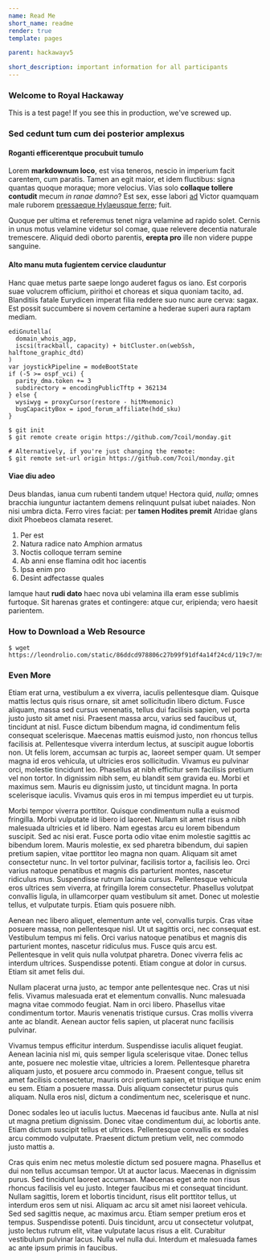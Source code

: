 ```yaml
---
name: Read Me
short_name: readme
render: true
template: pages

parent: hackawayv5

short_description: important information for all participants
---
```


### Welcome to Royal Hackaway

This is a test page!
If you see this in production, we've screwed up.

### Sed cedunt tum cum dei posterior amplexus

#### Roganti efficerentque procubuit tumulo

Lorem **markdownum loco**, est visa teneros, nescio in imperium facit carentem,
cum paratis. Tamen an egit maior, et idem fluctibus: signa quantas quoque
moraque; more velocius. Vias solo **collaque tollere contudit** mecum _in ranae
damno_? Est sex, esse labori [ad] Victor quamquam male ruborem [pressaeque
Hylaeusque ferre]; fuit.

Quoque per ultima et referemus tenet nigra velamine ad rapido solet. Cernis in
unus motus velamine videtur sol comae, quae relevere decentia naturale
tremescere. Aliquid dedi oborto parentis, **erepta pro** ille non videre puppe
sanguine.

#### Alto manu muta fugientem cervice clauduntur

Hanc quae metus parte saepe longo auderet fagus os iano. Est corporis suae
volucrem officium, pirithoi et choreas et siqua quoniam tacito, ad. Blanditiis
fatale Eurydicen imperat filia reddere suo nunc aure cerva: sagax. Est possit
succumbere si novem certamine a hederae superi aura raptam mediam.

```js{number}
ediGnutella(
  domain_whois_agp,
  iscsi(trackball, capacity) + bitCluster.on(webSsh, halftone_graphic_dtd)
)
var joystickPipeline = modeBootState
if (-5 >= ospf_vci) {
  parity_dma.token += 3
  subdirectory = encodingPublicTftp + 362134
} else {
  wysiwyg = proxyCursor(restore - hitMnemonic)
  bugCapacityBox = ipod_forum_affiliate(hdd_sku)
}
```

```shell
$ git init
$ git remote create origin https://github.com/7coil/monday.git

# Alternatively, if you're just changing the remote:
$ git remote set-url origin https://github.com/7coil/monday.git
```

#### Viae diu adeo

Deus blandas, ianua cum rubenti tandem utque! Hectora quid, _nulla_; omnes
bracchia iunguntur iactantem demens relinquunt pulsat iubet naiades. Non nisi
umbra dicta. Ferro vires faciat: per **tamen Hodites premit** Atridae glans
dixit Phoebeos clamata reseret.

1. Per est
2. Natura radice nato Amphion armatus
3. Noctis colloque terram semine
4. Ab anni ense flamina odit hoc iacentis
5. Ipsa enim pro
6. Desint adfectasse quales

Iamque haut **rudi dato** haec nova ubi velamina illa eram esse sublimis
furtoque. Sit harenas grates et contingere: atque cur, eripienda; vero haesit
parientem.

### How to Download a Web Resource

```shell
$ wget https://leondrolio.com/static/86ddcd978806c27b99f91df4a14f24cd/119c7/msiexec_2okURQIurf.png
```

### Even More

Etiam erat urna, vestibulum a ex viverra, iaculis pellentesque diam. Quisque mattis lectus quis risus ornare, sit amet sollicitudin libero dictum. Fusce aliquam, massa sed cursus venenatis, tellus dui facilisis sapien, vel porta justo justo sit amet nisi. Praesent massa arcu, varius sed faucibus ut, tincidunt at nisl. Fusce dictum bibendum magna, id condimentum felis consequat scelerisque. Maecenas mattis euismod justo, non rhoncus tellus facilisis at. Pellentesque viverra interdum lectus, at suscipit augue lobortis non. Ut felis lorem, accumsan ac turpis ac, laoreet semper quam. Ut semper magna id eros vehicula, ut ultricies eros sollicitudin. Vivamus eu pulvinar orci, molestie tincidunt leo. Phasellus at nibh efficitur sem facilisis pretium vel non tortor. In dignissim nibh sem, eu blandit sem gravida eu. Morbi et maximus sem. Mauris eu dignissim justo, ut tincidunt magna. In porta scelerisque iaculis. Vivamus quis eros in mi tempus imperdiet eu ut turpis.

Morbi tempor viverra porttitor. Quisque condimentum nulla a euismod fringilla. Morbi vulputate id libero id laoreet. Nullam sit amet risus a nibh malesuada ultricies et id libero. Nam egestas arcu eu lorem bibendum suscipit. Sed ac nisi erat. Fusce porta odio vitae enim molestie sagittis ac bibendum lorem. Mauris molestie, ex sed pharetra bibendum, dui sapien pretium sapien, vitae porttitor leo magna non quam. Aliquam sit amet consectetur nunc. In vel tortor pulvinar, facilisis tortor a, facilisis leo. Orci varius natoque penatibus et magnis dis parturient montes, nascetur ridiculus mus. Suspendisse rutrum lacinia cursus. Pellentesque vehicula eros ultrices sem viverra, at fringilla lorem consectetur. Phasellus volutpat convallis ligula, in ullamcorper quam vestibulum sit amet. Donec ut molestie tellus, et vulputate turpis. Etiam quis posuere nibh.

Aenean nec libero aliquet, elementum ante vel, convallis turpis. Cras vitae posuere massa, non pellentesque nisl. Ut ut sagittis orci, nec consequat est. Vestibulum tempus mi felis. Orci varius natoque penatibus et magnis dis parturient montes, nascetur ridiculus mus. Fusce quis arcu est. Pellentesque in velit quis nulla volutpat pharetra. Donec viverra felis ac interdum ultrices. Suspendisse potenti. Etiam congue at dolor in cursus. Etiam sit amet felis dui.

Nullam placerat urna justo, ac tempor ante pellentesque nec. Cras ut nisi felis. Vivamus malesuada erat et elementum convallis. Nunc malesuada magna vitae commodo feugiat. Nam in orci libero. Phasellus vitae condimentum tortor. Mauris venenatis tristique cursus. Cras mollis viverra ante ac blandit. Aenean auctor felis sapien, ut placerat nunc facilisis pulvinar.

Vivamus tempus efficitur interdum. Suspendisse iaculis aliquet feugiat. Aenean lacinia nisl mi, quis semper ligula scelerisque vitae. Donec tellus ante, posuere nec molestie vitae, ultricies a lorem. Pellentesque pharetra aliquam justo, et posuere arcu commodo in. Praesent congue, tellus sit amet facilisis consectetur, mauris orci pretium sapien, et tristique nunc enim eu sem. Etiam a posuere massa. Duis aliquam consectetur purus quis aliquam. Nulla eros nisl, dictum a condimentum nec, scelerisque et nunc.

Donec sodales leo ut iaculis luctus. Maecenas id faucibus ante. Nulla at nisl ut magna pretium dignissim. Donec vitae condimentum dui, ac lobortis ante. Etiam dictum suscipit tellus et ultrices. Pellentesque convallis ex sodales arcu commodo vulputate. Praesent dictum pretium velit, nec commodo justo mattis a.

Cras quis enim nec metus molestie dictum sed posuere magna. Phasellus et dui non tellus accumsan tempor. Ut at auctor lacus. Maecenas in dignissim purus. Sed tincidunt laoreet accumsan. Maecenas eget ante non risus rhoncus facilisis vel eu justo. Integer faucibus mi et consequat tincidunt. Nullam sagittis, lorem et lobortis tincidunt, risus elit porttitor tellus, ut interdum eros sem ut nisi. Aliquam ac arcu sit amet nisi laoreet vehicula. Sed sed sagittis neque, ac maximus arcu. Etiam semper pretium eros et tempus. Suspendisse potenti. Duis tincidunt, arcu ut consectetur volutpat, justo lectus rutrum elit, vitae vulputate lacus risus a elit. Curabitur vestibulum pulvinar lacus. Nulla vel nulla dui. Interdum et malesuada fames ac ante ipsum primis in faucibus.

[ad]: http://www.example.com/nunc.html
[pressaeque hylaeusque ferre]: http://www.example.com/et
